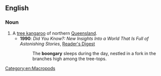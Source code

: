==English==

===Noun===
{{en-noun}}

# A [[tree kangaroo]] of northern [[Queensland]].
#* '''1990''': ''Did You Know?: New Insights Into a World That Is Full of Astonishing Stories'', [[w:Reader's Digest|Reader's Digest]]
#*: The '''boongary''' sleeps during the day, nestled in a fork in the branches high among the tree-tops.

[[Category:en:Macropods]]